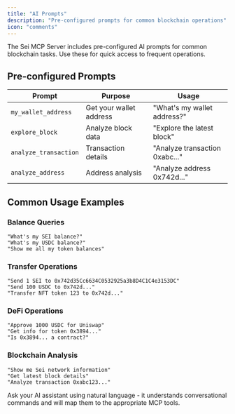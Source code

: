 ```yaml
---
title: "AI Prompts"
description: "Pre-configured prompts for common blockchain operations"
icon: "comments"
---
```


The Sei MCP Server includes pre-configured AI prompts for common blockchain tasks. Use these for quick access to frequent operations.

## Pre-configured Prompts

| Prompt | Purpose | Usage |
|--------|---------|-------|
| `my_wallet_address` | Get your wallet address | "What's my wallet address?" |
| `explore_block` | Analyze block data | "Explore the latest block" |
| `analyze_transaction` | Transaction details | "Analyze transaction 0xabc..." |
| `analyze_address` | Address analysis | "Analyze address 0x742d..." |

## Common Usage Examples

### Balance Queries
```text
"What's my SEI balance?"
"What's my USDC balance?"
"Show me all my token balances"
```

### Transfer Operations
```text
"Send 1 SEI to 0x742d35Cc6634C0532925a3b8D4C1C4e3153DC"
"Send 100 USDC to 0x742d..."
"Transfer NFT token 123 to 0x742d..."
```

### DeFi Operations
```text
"Approve 1000 USDC for Uniswap"
"Get info for token 0x3894..."
"Is 0x3894... a contract?"
```

### Blockchain Analysis
```text
"Show me Sei network information"
"Get latest block details"
"Analyze transaction 0xabc123..."
```

<Note>
Ask your AI assistant using natural language - it understands conversational commands and will map them to the appropriate MCP tools.
</Note>
